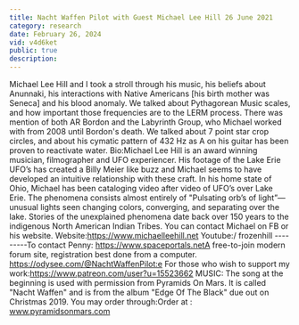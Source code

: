 ```yaml
---
title: Nacht Waffen Pilot with Guest Michael Lee Hill 26 June 2021
category: research
date: February 26, 2024
vid: v4d6ket
public: true
description:
---
```

Michael Lee Hill and I took a stroll through his music, his beliefs about Anunnaki, his interactions with Native Americans [his birth mother was Seneca] and his blood anomaly. We talked about Pythagorean Music scales, and how important those frequencies are to the LERM process. There was mention of both AR Bordon and the Labyrinth Group, who Michael worked with from 2008 until Bordon's death. We talked about 7 point star crop circles, and about his cymatic pattern of 432 Hz as A on his guitar has been proven to reactivate water.
Bio:Michael Lee Hill is an award winning musician, filmographer and UFO experiencer. His footage of the Lake Erie UFO’s has created a Billy Meier like buzz and Michael seems to have developed an intuitive relationship with these craft. In his home state of Ohio, Michael has been cataloging video after video of UFO’s over Lake Erie. The phenomena consists almost entirely of "Pulsating orb’s of light”—unusual lights seen changing colors, converging, and separating over the lake. Stories of the unexplained phenomena date back over 150 years to the indigenous North American Indian Tribes.
You can contact Michael on FB or his website.
Website:https://www.michaelleehill.net
Youtube:/ frozenhill
 ---------To contact Penny:
https://www.spaceportals.net​​​​​A free-to-join modern forum site, registration best done from a computer.
https://odysee.com/@NachtWaffenPilot:e
For those who wish to support my work:https://www.patreon.com/user?u=15523662
MUSIC:
The song at the beginning is used with permission from Pyramids On Mars.
It is called "Nacht Waffen" and is from the album "Edge Of The Black" due out on Christmas 2019.
You may order through:Order at : www.pyramidsonmars.com
